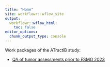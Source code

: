 ```yaml
---
title: "Home"
site: workflowr::wflow_site
output:
  workflowr::wflow_html:
    toc: false
editor_options:
  chunk_output_type: console
---
```


Work packages of the ATractiB study:

* [QA of tumor assessments prior to ESMO 2023](WP1_QA_tumor-assessments_2023-04-18.html)
